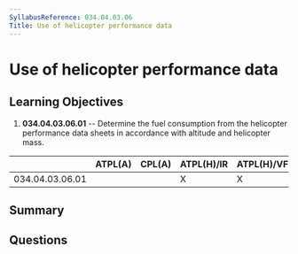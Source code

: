 ```yaml
---
SyllabusReference: 034.04.03.06
Title: Use of helicopter performance data
---
```


# Use of helicopter performance data

## Learning Objectives

1. **034.04.03.06.01** -- Determine the fuel consumption from the helicopter
   performance data sheets in accordance with altitude and helicopter mass.

|                 | ATPL(A) | CPL(A) | ATPL(H)/IR | ATPL(H)/VFR | CPL(H) | IR  | CBIR(A) |
| --------------- | ------- | ------ | ---------- | ----------- | ------ | --- | ------- |
| 034.04.03.06.01 |         |        | X          | X           |        |     |         |

## Summary

## Questions
